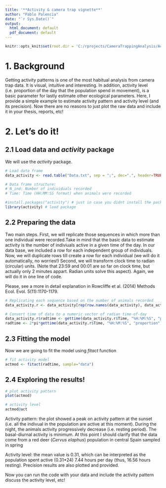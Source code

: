 ```yaml
---
title: '**Activity & camera trap vignette**'
author: "Pablo Palencia"
date: "`r Sys.Date()`"
output:
  html_document: default
  pdf_document: default
---
```


```r
knitr::opts_knit$set(root.dir = 'C:/rprojects/CameraTrappingAnalysis/Activity/Data')
```


# 1. Background

Getting activity patterns is one of the most habitual analysis from camera trap data. It is visual, intuitive and interesting. In addition, activity level (i.e. proportion of the day that the population spend in movement), is a basic parameter for lastly estimate other ecological parameters. 
Here, I provide a simple example to estimate activity pattern and activity level (and its precision). Now there are no reasons to just plot the raw data and include it in your thesis, reports, etc!


# 2. Let's do it!
## 2.1 Load data and *activity* package
We will use the *activity* package.
```r
# Load data frame
data_activity <- read.table("Data.txt", sep = ";", dec=".", header=TRUE, as.is=TRUE) # data frame

# Data frame structure:
# N_ind: Number of individuals recorded
# Time: Time (HH:MM:SS format) when animals were recorded

#install.packages("activity") # just in case you didnt install the package previously
library(activity) # load package
```

## 2.2 Preparing the data
Two main steps. 
First, we will replicate those sequences in which more than one individual were recorded.Take in mind that the basic data to estimate activity is the number of indiviuals active in a given time of the day. In our data base, we included a row for each independent group of individuals. Now, we will duplicate rows till create a row for each individual (we will do it automatically, no worries!)
Second, we will transform clock time to radian (circular) units. (Note that 23:59 and 00:01 are so far on clock time, but actually only 2 minutes appart. Radian units solve this aspect). Again, we will do it in one line of code.

Please, see a more in detail explanation in Rowcliffe et al. (2014) Methods Ecol. Evol. 5(11):1170-1179.

```r

# Replicating each sequence based on the number of animals recorded
data_activity.r <- data_activity[rep(row.names(data_activity), data_activity$N_ind), 1:2] 

# Convert time of data to a numeric vector of radian time-of-day
data_activity.r$radtime <- gettime(data_activity.r$Time, "%H:%M:%S", "proportion")
radtime <- 2*pi*gettime(data_activity.r$Time, "%H:%M:%S", "proportion")


```

## 2.3 Fitting the model
Now we are going to fit the model using *fitact* function
```r

# fit activity model
actmod <- fitact(radtime, sample="data") 

```

## 2.4 Exploring the results!
```r
# plot activity pattern
plot(actmod)

# activity level
actmod@act

```

Activity pattern: the plot showed a peak on activity pattern at the sunset (i.e. all the indivual in the population are active at this moment). During the night, the animals activity progressively decrease (i.e. resting period). The basal-diurnal activity is minimum. At this point I should clarify that the data come from a red deer (*Cervus elaphus*) population in central Spain sampled in spring

Activity level: the mean value is 0.31, which can be interpreted as the population spent active (0.31*24) 7.44 hours per day (thus, 16.56 hours resting). Precision results are also plotted and provided.

Now you can run the code with your data and include the activity pattern discuss the activity level, etc!

